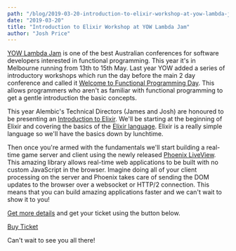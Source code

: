 ```yaml
---
path: "/blog/2019-03-20-introduction-to-elixir-workshop-at-yow-lambda-jam"
date: "2019-03-20"
title: "Introduction to Elixir Workshop at YOW Lambda Jam"
author: "Josh Price"
---
```


[YOW Lambda Jam](https://lambdajam.yowconference.com.au/) is one of the best Australian conferences for
software developers interested in functional programming.
This year it's in Melbourne running from 13th to 15th May.
Last year YOW added a series of introductory workshops which run the day before the main 2 day conference and called it [Welcome to Functional Programming Day](https://lambdajam.yowconference.com.au/welcome-to-functional-programming-intro-day/).
This allows programmers who aren't as familiar with functional programming to get a gentle introduction the basic concepts.

This year Alembic's Technical Directors (James and Josh) are honoured to be presenting an [Introduction to Elixir](https://lambdajam.yowconference.com.au/proposal/?id=9655).
We'll be starting at the beginning of Elixir and covering the basics of the [Elixir language](https://elixir-lang.org).
Elixir is a really simple language so we'll have the basics down by lunchtime.

Then once you're armed with the fundamentals we'll start building a real-time game server and client using the newly released [Phoenix LiveView](https://github.com/phoenixframework/phoenix_live_view).
This amazing library allows real-time web applications to be built with no custom JavaScript in the browser.
Imagine doing all of your client processing on the server and Phoenix takes care of sending the DOM updates
to the browser over a websocket or HTTP/2 connection. This means that you can build amazing applications faster
and we can't wait to show it to you!

[Get more details](https://www.eventbrite.com.au/e/yow-workshop-2019-melbourne-josh-price-james-sadler-intro-to-elixir-may-13-tickets-58549370744) and get your ticket using the button below.

<a href="https://www.eventbrite.com.au/e/yow-workshop-2019-melbourne-josh-price-james-sadler-intro-to-elixir-may-13-tickets-58549370744" class="btn btn-primary btn-link">Buy Ticket</a>

Can't wait to see you all there!
